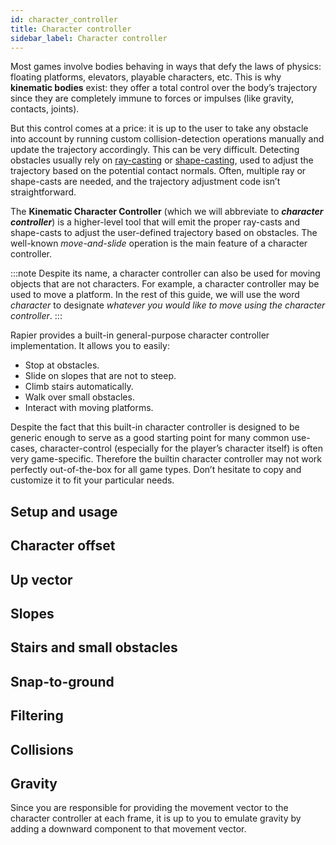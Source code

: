 ```yaml
---
id: character_controller
title: Character controller
sidebar_label: Character controller
---
```



Most games involve bodies behaving in ways that defy the laws of physics: floating platforms, elevators,
playable characters, etc. This is why **kinematic bodies** exist: they offer a total control over the body’s trajectory
since they are completely immune to forces or impulses (like gravity, contacts, joints).

But this control comes at a price: it is up to the user to take any obstacle into account by running custom
collision-detection operations manually and update the trajectory accordingly. This can be very difficult. Detecting
obstacles usually rely on [ray-casting](./scene_queries.mdx#ray-casting) or [shape-casting](./scene_queries.mdx#shape-casting), used
to adjust the trajectory based on the potential contact normals. Often, multiple ray or shape-casts are needed, and the
trajectory adjustment code isn’t straightforward.

The **Kinematic Character Controller** (which we will abbreviate to **_character controller_**) is a higher-level tool
that will emit the proper ray-casts and shape-casts to adjust the user-defined trajectory based on obstacles. The
well-known _move-and-slide_ operation is the main feature of a character controller.

:::note
Despite its name, a character controller can also be used for moving objects that are not characters. For example, a
character controller may be used to move a platform. In the rest of this guide, we will use the word _character_
to designate _whatever you would like to move using the character controller_.
:::

Rapier provides a built-in general-purpose character controller implementation. It allows you to easily:
- Stop at obstacles.
- Slide on slopes that are not to steep.
- Climb stairs automatically.
- Walk over small obstacles.
- Interact with moving platforms.

Despite the fact that this built-in character controller is designed to be generic enough to serve as a good starting
point for many common use-cases, character-control (especially for the player’s character itself) is often very
game-specific. Therefore the builtin character controller may not work perfectly out-of-the-box for all game
types.<notjs> Don’t hesitate to copy and customize it to fit your particular needs.</notjs>

## Setup and usage

<SetupAndUsage />

## Character offset

<CharacterOffset />

## Up vector

<UpVector />


## Slopes

<Slopes />


## Stairs and small obstacles

<Stairs />


## Snap-to-ground

<SnapToGround />

## Filtering

<Filtering />


## Collisions

<Collisions />

## Gravity
Since you are responsible for providing the movement vector to the character controller at each frame, it is up to
you to emulate gravity by adding a downward component to that movement vector.
